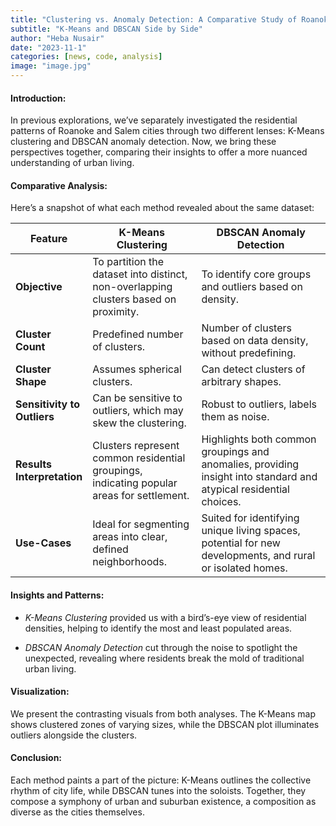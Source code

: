 ---
title: "Clustering vs. Anomaly Detection: A Comparative Study of Roanoke and Salem's Residential Landscapes"
subtitle: "K-Means and DBSCAN Side by Side"
author: "Heba Nusair"
date: "2023-11-1"
categories: [news, code, analysis]
image: "image.jpg"
---

#### **Introduction:**

In previous explorations, we've separately investigated the residential patterns of Roanoke and Salem cities through two different lenses: K-Means clustering and DBSCAN anomaly detection. Now, we bring these perspectives together, comparing their insights to offer a more nuanced understanding of urban living.

#### **Comparative Analysis:**

Here's a snapshot of what each method revealed about the same dataset:

| **Feature**                 | **K-Means Clustering**                                                                    | **DBSCAN Anomaly Detection**                                                                                      |
|-----------------------------|-------------------------------------------------------------------------------------------|-------------------------------------------------------------------------------------------------------------------|
| **Objective**               | To partition the dataset into distinct, non-overlapping clusters based on proximity.      | To identify core groups and outliers based on density.                                                            |
| **Cluster Count**           | Predefined number of clusters.                                                            | Number of clusters based on data density, without predefining.                                                    |
| **Cluster Shape**           | Assumes spherical clusters.                                                               | Can detect clusters of arbitrary shapes.                                                                          |
| **Sensitivity to Outliers** | Can be sensitive to outliers, which may skew the clustering.                              | Robust to outliers, labels them as noise.                                                                         |
| **Results Interpretation**  | Clusters represent common residential groupings, indicating popular areas for settlement. | Highlights both common groupings and anomalies, providing insight into standard and atypical residential choices. |
| **Use-Cases**               | Ideal for segmenting areas into clear, defined neighborhoods.                             | Suited for identifying unique living spaces, potential for new developments, and rural or isolated homes.         |

#### **Insights and Patterns:**

-   *K-Means Clustering* provided us with a bird's-eye view of residential densities, helping to identify the most and least populated areas.

-   *DBSCAN Anomaly Detection* cut through the noise to spotlight the unexpected, revealing where residents break the mold of traditional urban living.

#### **Visualization:**

We present the contrasting visuals from both analyses. The K-Means map shows clustered zones of varying sizes, while the DBSCAN plot illuminates outliers alongside the clusters.

#### **Conclusion:**

Each method paints a part of the picture: K-Means outlines the collective rhythm of city life, while DBSCAN tunes into the soloists. Together, they compose a symphony of urban and suburban existence, a composition as diverse as the cities themselves.

